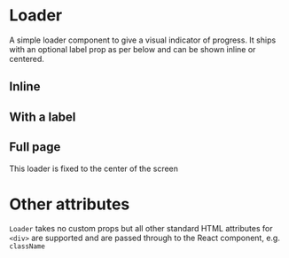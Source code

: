 
<Meta title="Loader" component={Loader} />

# Loader

A simple loader component to give a visual indicator of progress. It ships with an optional label prop as per below and can be shown inline or centered.

<ArgsTable of={Loader} />

## Inline

<Canvas>
  <Story name="Inline">
    <Loader />
  </Story>
</Canvas>

<RenderHtmlMarkup component="Loader" story="Inline" />

## With a label

<Canvas>
  <Story name="With a label">
    <Loader label="Loading" />
  </Story>
</Canvas>

<RenderHtmlMarkup component="Loader" story="With a label" />

## Full page

<Canvas>
  <Story name="Full page loader">
    <p>This loader is fixed to the center of the screen</p>
    <Loader fullPage label="Loading" />
  </Story>
</Canvas>

<RenderHtmlMarkup component="Loader" story="Full page loader" />

# Other attributes

`Loader` takes no custom props but all other standard HTML attributes for `<div>` are supported and are passed through to the React component, e.g. `className`
